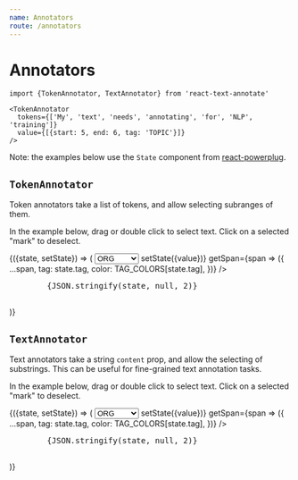 ```yaml
---
name: Annotators
route: /annotators
---
```


# Annotators



```tsx
import {TokenAnnotator, TextAnnotator} from 'react-text-annotate'

<TokenAnnotator
  tokens={['My', 'text', 'needs', 'annotating', 'for', 'NLP', 'training']}
  value={[{start: 5, end: 6, tag: 'TOPIC'}]}
/>
```


Note: the examples below use the `State` component from [react-powerplug](https://github.com/renatorib/react-powerplug).

## `TokenAnnotator`

Token annotators take a list of tokens, and allow selecting subranges of them.

In the example below, drag or double click to select text. Click on a selected "mark" to deselect.

<Playground>
  <State initial={{value: [{start: 17, end: 19, tag: 'PERSON'}], tag: 'PERSON'}}>
{({state, setState}) => (
  <Card>
      <select onChange={e => setState({tag: e.target.value})} value={state.tag}>
        <option value="ORG">ORG</option>
        <option value="PERSON">PERSON</option>
      </select>
      <TokenAnnotator
        style={{
          maxWidth: 500,
          lineHeight: 1.5,
        }}
        tokens={TEXT.split(' ')}
        value={state.value}
        onChange={value => setState({value})}
        getSpan={span => ({
          ...span,
          tag: state.tag,
          color: TAG_COLORS[state.tag],
        })}
      />
      <pre style={{fontSize: 12, lineHeight: 1.2}}>
        {JSON.stringify(state, null, 2)}
      </pre>
    </Card>
)}
</State>
</Playground>



## `TextAnnotator`

Text annotators take a string `content` prop, and allow the selecting of substrings.
This can be useful for fine-grained text annotation tasks.

In the example below, drag or double click to select text. Click on a selected "mark" to deselect.

<Playground>
  <State initial={{value: [{start: 18, end: 28, tag: 'PERSON'}], tag: 'PERSON'}}>
{({state, setState}) => (
  <Card>
      <select onChange={e => setState({tag: e.target.value})} value={state.tag}>
        <option value="ORG">ORG</option>
        <option value="PERSON">PERSON</option>
      </select>
      <TextAnnotator
        style={{
          maxWidth: 500,
          lineHeight: 1.5,
        }}
        content={TEXT}
        value={state.value}
        onChange={value => setState({value})}
        getSpan={span => ({
          ...span,
          tag: state.tag,
          color: TAG_COLORS[state.tag],
        })}
      />
       <pre style={{fontSize: 12, lineHeight: 1.2}}>
        {JSON.stringify(state, null, 2)}
      </pre>
    </Card>
)}
</State>
</Playground>
